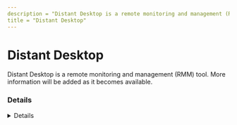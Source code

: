 ```yaml
---
description = "Distant Desktop is a remote monitoring and management (RMM) tool. More information will be added as it becomes available."
title = "Distant Desktop"
---
```




# Distant Desktop

Distant Desktop is a remote monitoring and management (RMM) tool. More information will be added as it becomes available.

### Details
<Details author={""}
         category={""}
         created={""}
         website={""}
         lastModified={"2-8-2024"}
         privileges={""}
         free={ false }
         verification={ false }
/>

#### Installation Paths
<Card code={ ["ddsystem.exe", "dd.exe", "distant-desktop.exe"] }/>





### Forensic Artifacts




#### Network Artifacts
<EuiSpacer size="xl"/>
<NetworkArtifactsTable data={ [{"Description": "Known remote domains", "Domains": ["*.distantdesktop.com", "*signalserver.xyz"], "Ports": []}] }/>




### Detections
- Detects potential network activity of Distant Desktop RMM tool
  - [Sigma Rule](https://github.com/magicsword-io/LOLRMM/blob/main/detections/sigma/distant_desktop_network_sigma.yml)
- Detects potential processes activity of Distant Desktop RMM tool
  - [Sigma Rule](https://github.com/magicsword-io/LOLRMM/blob/main/detections/sigma/distant_desktop_processes_sigma.yml)

### References
- [https://www.distantdesktop.com/manual/first-start.htm](https://www.distantdesktop.com/manual/first-start.htm)

